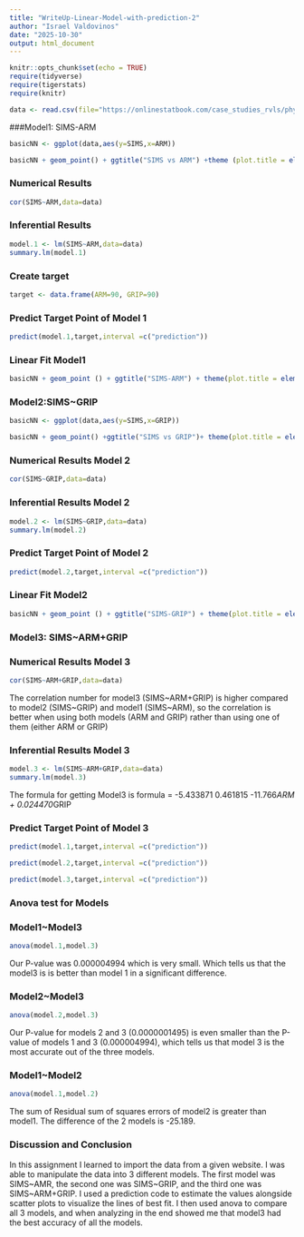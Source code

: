 ```yaml
---
title: "WriteUp-Linear-Model-with-prediction-2"
author: "Israel Valdovinos"
date: "2025-10-30"
output: html_document
---
```



```r
knitr::opts_chunk$set(echo = TRUE)
require(tidyverse)
require(tigerstats)
require(knitr)

data <- read.csv(file="https://onlinestatbook.com/case_studies_rvls/physical_strength/data.txt",sep="",header=TRUE)  

```

###Model1: SIMS-ARM
```r
basicNN <- ggplot(data,aes(y=SIMS,x=ARM))
```


```r
basicNN + geom_point() + ggtitle("SIMS vs ARM") +theme (plot.title = element_text(hjust = 0.5, size = 20))
```
### Numerical Results
```r
cor(SIMS~ARM,data=data)
```

### Inferential Results
```r
model.1 <- lm(SIMS~ARM,data=data)
summary.lm(model.1)
```

### Create target
```r
target <- data.frame(ARM=90, GRIP=90)
```

### Predict Target Point of Model 1
```r
predict(model.1,target,interval =c("prediction"))
```

### Linear Fit Model1
```r
basicNN + geom_point () + ggtitle("SIMS-ARM") + theme(plot.title = element_text(hjust = 0.5, size = 20)) + geom_smooth(method = lm)
```

### Model2:SIMS~GRIP

```r
basicNN <- ggplot(data,aes(y=SIMS,x=GRIP))
```

```r
basicNN + geom_point() +ggtitle("SIMS vs GRIP")+ theme(plot.title = element_text(hjust=0.5,size=20))
```
### Numerical Results Model 2
```r
cor(SIMS~GRIP,data=data)
```
### Inferential Results Model 2
```r
model.2 <- lm(SIMS~GRIP,data=data)
summary.lm(model.2)
```
### Predict Target Point of Model 2
```r
predict(model.2,target,interval =c("prediction"))
```

### Linear Fit Model2
```r
basicNN + geom_point () + ggtitle("SIMS-GRIP") + theme(plot.title = element_text(hjust = 0.5, size = 20)) + geom_smooth(method = lm)
```

### Model3: SIMS~ARM+GRIP

### Numerical Results Model 3
```r
cor(SIMS~ARM+GRIP,data=data)
```

The correlation number for model3 (SIMS~ARM+GRIP) is higher compared to model2 (SIMS~GRIP) and model1 (SIMS~ARM), so the correlation is better when using both models (ARM and GRIP) rather than using one of them (either ARM or GRIP)

### Inferential Results Model 3
```r
model.3 <- lm(SIMS~ARM+GRIP,data=data)
summary.lm(model.3)
```

The formula for getting Model3 is formula = -5.433871   0.461815 -11.766*ARM + 0.024470*GRIP

### Predict Target Point of Model 3
```r
predict(model.1,target,interval =c("prediction"))
```
```r
predict(model.2,target,interval =c("prediction"))
```
```r
predict(model.3,target,interval =c("prediction"))
```

### Anova test for Models

### Model1~Model3

```r
anova(model.1,model.3)
```

Our P-value was 0.000004994 which is very small. Which tells us that the model3 is is better than model 1 in a significant difference.

### Model2~Model3
```r
anova(model.2,model.3)
```

Our P-value for models 2 and 3 (0.0000001495) is even smaller than the P-value of models 1 and 3 (0.000004994), which tells us that model 3 is the most accurate out of the three models.

### Model1~Model2

```r
anova(model.1,model.2)
```

The sum of Residual sum of squares errors of model2 is greater than model1. The difference of the 2 models is -25.189.

### Discussion and Conclusion

In this assignment I learned to import the data from a given website. I was able to manipulate the data into 3 different models. The first model was SIMS~AMR, the second one was SIMS~GRIP, and the third one was SIMS~ARM+GRIP. I used a prediction code to estimate the values alongside scatter plots to visualize the lines of best fit. I then used anova to compare all 3 models, and when analyzing in the end showed me that model3 had the best accuracy of all the models.
















